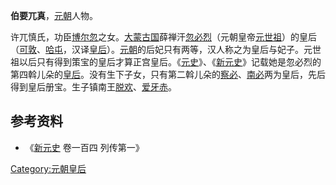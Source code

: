 '''伯要兀真'''，[[元朝|元朝]]人物。

许兀慎氏，功臣[[博尔忽|博尔忽]]之女。[[大蒙古国|大蒙古国]]薛禅汗[[忽必烈|忽必烈]]（元朝皇帝[[元世祖|元世祖]]）的皇后（[[可敦|可敦]]、[[哈屯|哈屯]]，汉译[[皇后|皇后]]）。[[元朝|元朝]]的后妃只有两等，汉人称之为皇后与妃子。元世祖以后只有得到策宝的皇后才算正宫皇后。《[[元史|元史]]》、《[[新元史|新元史]]》记载她是忽必烈的第四斡儿朵的[[皇后|皇后]]。没有生下子女，只有第二斡儿朵的[[察必|察必]]、[[南必|南必]]两为皇后，先后得到皇后册宝。生子镇南王[[脫歡_(鎮南王)|脱欢]]、[[爱牙赤|爱牙赤]]。

== 参考资料 ==

*《[[新元史|新元史]] 卷一百四 列传第一》

{{元朝皇后}}
{{蒙古族人物小作品}}

[[Category:元朝皇后|Category:元朝皇后]]